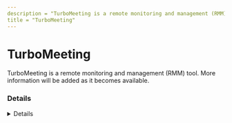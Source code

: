 ```yaml
---
description = "TurboMeeting is a remote monitoring and management (RMM) tool. More information will be added as it becomes available."
title = "TurboMeeting"
---
```




# TurboMeeting

TurboMeeting is a remote monitoring and management (RMM) tool. More information will be added as it becomes available.

### Details
<Details author={""}
         category={""}
         created={""}
         website={""}
         lastModified={"2/14/2024"}
         privileges={""}
         free={ false }
         verification={ false }
/>

#### Installation Paths
<Card code={ ["pcstarter.exe", "turbomeeting.exe", "turbomeetingstarter.exe"] }/>





### Forensic Artifacts




#### Network Artifacts
<EuiSpacer size="xl"/>
<NetworkArtifactsTable data={ [{"Description": "Known remote domains", "Domains": ["user_managed", "acceo.com/turbomeeting/"], "Ports": []}] }/>




### Detections
- Detects potential network activity of TurboMeeting RMM tool
  - [Sigma Rule](https://github.com/magicsword-io/LOLRMM/blob/main/detections/sigma/turbomeeting_network_sigma.yml)
- Detects potential processes activity of TurboMeeting RMM tool
  - [Sigma Rule](https://github.com/magicsword-io/LOLRMM/blob/main/detections/sigma/turbomeeting_processes_sigma.yml)

### References
- [http://sourcing.rhubcom.com/v5/faqs.html#collapsetwentysix2-topdiv](http://sourcing.rhubcom.com/v5/faqs.html#collapsetwentysix2-topdiv)

